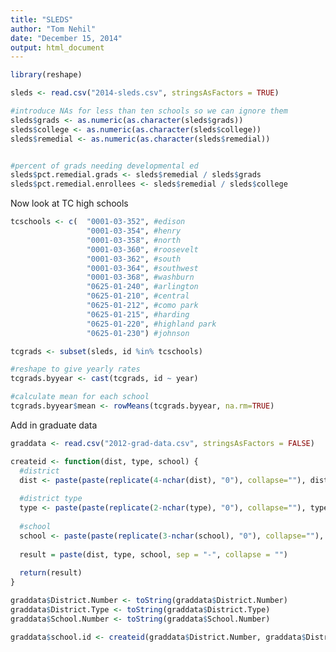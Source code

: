 ```yaml
---
title: "SLEDS"
author: "Tom Nehil"
date: "December 15, 2014"
output: html_document
---
```

```r
library(reshape)
```


```r
sleds <- read.csv("2014-sleds.csv", stringsAsFactors = TRUE)

#introduce NAs for less than ten schools so we can ignore them
sleds$grads <- as.numeric(as.character(sleds$grads))
sleds$college <- as.numeric(as.character(sleds$college))
sleds$remedial <- as.numeric(as.character(sleds$remedial))


#percent of grads needing developmental ed
sleds$pct.remedial.grads <- sleds$remedial / sleds$grads
sleds$pct.remedial.enrollees <- sleds$remedial / sleds$college
```

Now look at TC high schools

```r
tcschools <- c(  "0001-03-352", #edison
                 "0001-03-354", #henry
                 "0001-03-358", #north
                 "0001-03-360", #roosevelt
                 "0001-03-362", #south
                 "0001-03-364", #southwest
                 "0001-03-368", #washburn
                 "0625-01-240", #arlington
                 "0625-01-210", #central
                 "0625-01-212", #como park
                 "0625-01-215", #harding
                 "0625-01-220", #highland park
                 "0625-01-230") #johnson

tcgrads <- subset(sleds, id %in% tcschools)

#reshape to give yearly rates
tcgrads.byyear <- cast(tcgrads, id ~ year)

#calculate mean for each school
tcgrads.byyear$mean <- rowMeans(tcgrads.byyear, na.rm=TRUE)
```

Add in graduate data

```r
graddata <- read.csv("2012-grad-data.csv", stringsAsFactors = FALSE)

createid <- function(dist, type, school) {
  #district
  dist <- paste(paste(replicate(4-nchar(dist), "0"), collapse=""), dist, sep="")
  
  #district type
  type <- paste(paste(replicate(2-nchar(type), "0"), collapse=""), type, sep="")
  
  #school
  school <- paste(paste(replicate(3-nchar(school), "0"), collapse=""), school, sep="")
  
  result = paste(dist, type, school, sep = "-", collapse = "")
  
  return(result)
}

graddata$District.Number <- toString(graddata$District.Number)
graddata$District.Type <- toString(graddata$District.Type)
graddata$School.Number <- toString(graddata$School.Number)

graddata$school.id <- createid(graddata$District.Number, graddata$District.Type, graddata$School.Number)

```

